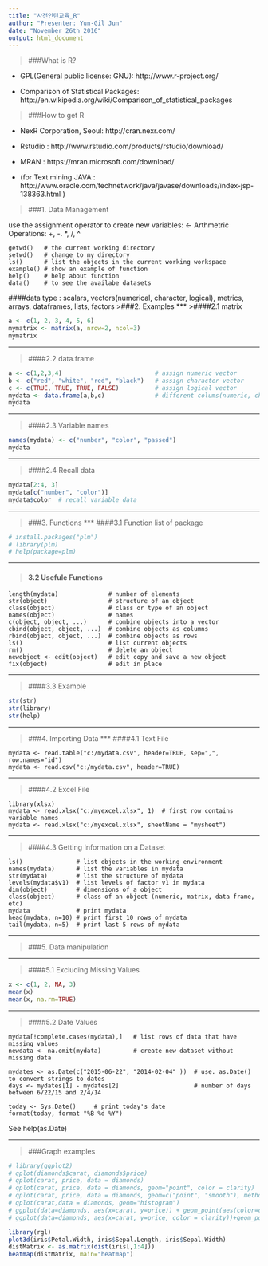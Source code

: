 ```yaml
---
title: "사전인턴교육_R"
author: "Presenter: Yun-Gil Jun"
date: "November 26th 2016"
output: html_document
---
```


>###What is R?

- GPL(General public license: GNU): http://www.r-project.org/

- Comparison of Statistical Packages: http://en.wikipedia.org/wiki/Comparison_of_statistical_packages

>###How to get R

- NexR Corporation, Seoul: http://cran.nexr.com/

- Rstudio : http://www.rstudio.com/products/rstudio/download/

- MRAN : https://mran.microsoft.com/download/

- (for Text mining JAVA : http://www.oracle.com/technetwork/java/javase/downloads/index-jsp-138363.html )

>###1. Data Management

use the assignment operator to create new variables: <- 
Arthmetric Operations: +, -. *, /, ^
```
getwd()   # the current working directory
setwd()   # change to my directory
ls()      # list the objects in the current working workspace
example() # show an example of function
help()    # help about function
data()    # to see the availabe datasets

```

####data type : scalars, vectors(numerical, character, logical), metrics, arrays, dataframes, lists, factors
>###2. Examples
***
>####2.1 matrix
```r
a <- c(1, 2, 3, 4, 5, 6)
mymatrix <- matrix(a, nrow=2, ncol=3)
mymatrix

```
***
>####2.2 data.frame
```r
a <- c(1,2,3,4)                          # assign numeric vector
b <- c("red", "white", "red", "black")   # assign character vector
c <- c(TRUE, TRUE, TRUE, FALSE)          # assign logical vector
mydata <- data.frame(a,b,c)              # different colums(numeric, character, factor, etc)
mydata

```
***
>####2.3 Variable names
```r
names(mydata) <- c("number", "color", "passed")
mydata
```
***
>####2.4 Recall data
```r
mydata[2:4, 3]
mydata[c("number", "color")]
mydata$color  # recall variable data
```
***
>###3. Functions
***
####3.1 Function list of package
```r
# install.packages("plm")
# library(plm)
# help(package=plm)
```
***
>#### 3.2 Usefule Functions
```{}
length(mydata)              # number of elements
str(object)                 # structure of an object
class(object)               # class or type of an object
names(object)               # names
c(object, object, ...)      # combine objects into a vector
cbind(object, object, ...)  # combine objects as columns
rbind(object, object, ...)  # combine objects as rows
ls()                        # list current objects
rm()                        # delete an object
newobject <- edit(object)   # edit copy and save a new object
fix(object)                 # edit in place

```

***
>####3.3 Example
```r
str(str)
str(library)
str(help)
```
***
>###4. Importing Data
***
>####4.1 Text File
```{}
mydata <- read.table("c:/mydata.csv", header=TRUE, sep=",", row.names="id")
mydata <- read.csv("c:/mydata.csv", header=TRUE)
```
***
>####4.2 Excel File
```{}
library(xlsx)
mydata <- read.xlsx("c:/myexcel.xlsx", 1)  # first row contains variable names
mydata <- read.xlsx("c:/myexcel.xlsx", sheetName = "mysheet")
```
***
>####4.3 Getting Information on a Dataset
```{}
ls()               # list objects in the working environment
names(mydata)      # list the variables in mydata
str(mydata)        # list the structure of mydata
levels(mydata$v1)  # list levels of factor v1 in mydata
dim(object)        # dimensions of a object
class(object)      # class of an object (numeric, matrix, data frame, etc)
mydata             # print mydata
head(mydata, n=10) # print first 10 rows of mydata
tail(mydata, n=5)  # print last 5 rows of mydata

```
***
>###5. Data manipulation

***
>####5.1 Excluding Missing Values
```r
x <- c(1, 2, NA, 3)
mean(x)
mean(x, na.rm=TRUE)
```
***
>####5.2 Date Values
```{}
mydata[!complete.cases(mydata),]   # list rows of data that have missing values
newdata <- na.omit(mydata)         # create new dataset without missing data

```

```{}
mydates <- as.Date(c("2015-06-22", "2014-02-04" ))  # use. as.Date() to convert strings to dates
days <- mydates[1] - mydates[2]                     # number of days between 6/22/15 and 2/4/14

```
```{}
today <- Sys.Date()     # print today's date
format(today, format "%B %d %Y")
```
See help(as.Date)

***

>###Graph examples
```r
# library(ggplot2)
# qplot(diamonds$carat, diamonds$price)
# qplot(carat, price, data = diamonds)
# qplot(carat, price, data = diamonds, geom="point", color = clarity)
# qplot(carat, price, data = diamonds, geom=c("point", "smooth"), method=lm)
# qplot(carat,data = diamonds, geom="histogram")
# ggplot(data=diamonds, aes(x=carat, y=price)) + geom_point(aes(color=clarity)) + geom_smooth()
# ggplot(data=diamonds, aes(x=carat, y=price, color = clarity))+geom_point()+geom_smooth()

```
```r
library(rgl)
plot3d(iris$Petal.Width, iris$Sepal.Length, iris$Sepal.Width)
distMatrix <- as.matrix(dist(iris[,1:4]))
heatmap(distMatrix, main="heatmap")

```


